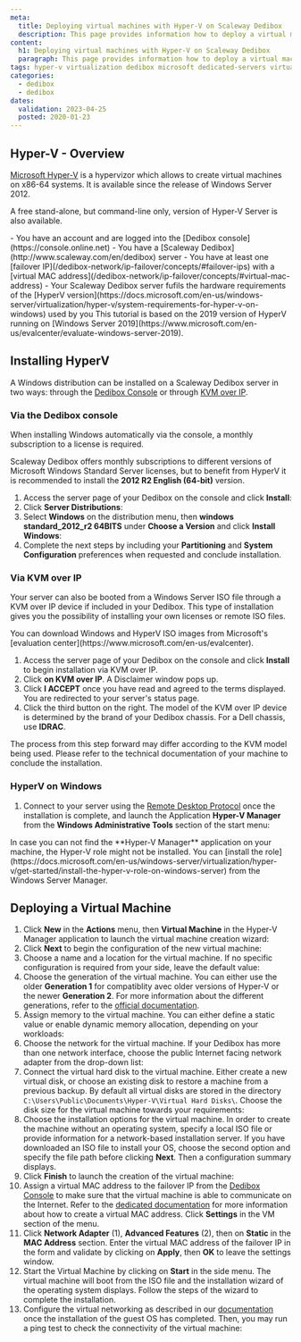 ```yaml
---
meta:
  title: Deploying virtual machines with Hyper-V on Scaleway Dedibox
  description: This page provides information how to deploy a virtual machine with Microsoft Hyper-V on Scaleway Dedibox.
content:
  h1: Deploying virtual machines with Hyper-V on Scaleway Dedibox
  paragraph: This page provides information how to deploy a virtual machine with Microsoft Hyper-V on Scaleway Dedibox.
tags: hyper-v virtualization dedibox microsoft dedicated-servers virtual-machines
categories:
  - dedibox
  - dedibox
dates:
  validation: 2023-04-25
  posted: 2020-01-23
---
```


## Hyper-V - Overview

[Microsoft Hyper-V](https://docs.microsoft.com/en-us/windows-server/virtualization/hyper-v/hyper-v-on-windows-server) is a hypervizor which allows to create virtual machines on x86-64 systems.
It is available since the release of Windows Server 2012.

A free stand-alone, but command-line only, version of Hyper-V Server is also available.

<Macro id="iam-requirements" />
 
<Message type="requirement">
  - You have an account and are logged into the [Dedibox console](https://console.online.net)
  - You have a [Scaleway Dedibox](http://www.scaleway.com/en/dedibox) server
  - You have at least one [failover IP](/dedibox-network/ip-failover/concepts/#failover-ips) with a [virtual MAC address](/dedibox-network/ip-failover/concepts/#virtual-mac-address)
  - Your Scaleway Dedibox server fufils the hardware requirements of the [HyperV version](https://docs.microsoft.com/en-us/windows-server/virtualization/hyper-v/system-requirements-for-hyper-v-on-windows) used by you
</Message>

<Message type="note">
  This tutorial is based on the 2019 version of HyperV running on [Windows Server 2019](https://www.microsoft.com/en-us/evalcenter/evaluate-windows-server-2019).
</Message>

## Installing HyperV

A Windows distribution can be installed on a Scaleway Dedibox server in two ways: through the [Dedibox Console](https://console.online.net/en/login) or through [KVM over IP](<https://en.wikipedia.org/wiki/KVM_switch#KVM_over_IP_(IPKVM)>).

### Via the Dedibox console

When installing Windows automatically via the console, a monthly subscription to a license is required.

Scaleway Dedibox offers monthly subscriptions to different versions of Microsoft Windows Standard Server licenses, but to benefit from HyperV it is recommended to install the **2012 R2 English (64-bit)** version.

1. Access the server page of your Dedibox on the console and click **Install**:
    <Lightbox src="scaleway-click-on-install.webp" width="600" alt="" />
2. Click **Server Distributions**:
    <Lightbox src="scaleway-distribution-options.webp" width="600" alt="" />
3. Select **Windows** on the distribution menu, then **windows standard_2012_r2 64BITS** under **Choose a Version** and click **Install Windows**:
    <Lightbox src="scaleway-install-windows.webp" width="600" alt="" />
4. Complete the next steps by including your **Partitioning** and **System Configuration** preferences when requested and conclude installation.

### Via KVM over IP

Your server can also be booted from a Windows Server ISO file through a KVM over IP device if included in your Dedibox. This type of installation gives you the possibility of installing your own licenses or remote ISO files.

<Message type="tip">
  You can download Windows and HyperV ISO images from Microsoft's [evaluation center](https://www.microsoft.com/en-us/evalcenter).
</Message>

1. Access the server page of your Dedibox on the console and click **Install** to begin installation via KVM over IP.
2. Click **on KVM over IP**. A Disclaimer window pops up. 
    <Lightbox src="scaleway-kvm-over-ip.webp" width="600" alt="" />
3. Click **I ACCEPT** once you have read and agreed to the terms displayed. You are redirected to your server's status page.
    <Lightbox src="scaleway-disclaimer.webp" width="300" alt="" />
4. Click the third button on the right. The model of the KVM over IP device is determined by the brand of your Dedibox chassis. For a Dell chassis, use **IDRAC**.
    <Lightbox src="scaleway-idrac.webp" width="600" alt="" />

The process from this step forward may differ according to the KVM model being used. Please refer to the technical documentation of your machine to conclude the installation.

### HyperV on Windows

1. Connect to your server using the [Remote Desktop Protocol](https://en.wikipedia.org/wiki/Remote_Desktop_Protocol) once the installation is complete, and launch the Application **Hyper-V Manager** from the **Windows Administrative Tools** section of the start menu:
    <Lightbox src="scaleway-hyperv_manager.webp" width="250" alt="" />

  <Message type="note">
    In case you can not find the **Hyper-V Manager** application on your machine, the Hyper-V role might not be installed. You can [install the role](https://docs.microsoft.com/en-us/windows-server/virtualization/hyper-v/get-started/install-the-hyper-v-role-on-windows-server) from the Windows Server Manager.
  </Message>

## Deploying a Virtual Machine

1. Click **New** in the **Actions** menu, then **Virtual Machine** in the Hyper-V Manager application to launch the virtual machine creation wizard:
    <Lightbox src="scaleway-hyperv_01.webp" width="800" alt="" />
2. Click **Next** to begin the configuration of the new virtual machine:
    <Lightbox src="scaleway-hyperv_02.webp" width="600" alt="" />
3. Choose a name and a location for the virtual machine. If no specific configuration is required from your side, leave the default value:
    <Lightbox src="scaleway-hyperv_03.webp" width="600" alt="" />
4. Choose the generation of the virtual machine. You can either use the older **Generation 1** for compatiblity avec older versions of Hyper-V or the newer **Generation 2**. For more information about the different generations, refer to the [official documentation](https://docs.microsoft.com/en-us/windows-server/virtualization/hyper-v/plan/should-i-create-a-generation-1-or-2-virtual-machine-in-hyper-v).
    <Lightbox src="scaleway-hyperv_04.webp" width="600" alt="" />
5. Assign memory to the virtual machine. You can either define a static value or enable dynamic memory allocation, depending on your workloads:
    <Lightbox src="scaleway-hyperv_05.webp" width="600" alt="" />
6. Choose the network for the virtual machine. If your Dedibox has more than one network interface, choose the public Internet facing network adapter from the drop-down list:
    <Lightbox src="scaleway-hyperv_06.webp" width="600" alt="" />
7. Connect the virtual hard disk to the virtual machine. Either create a new virtual disk, or choose an existing disk to restore a machine from a previous backup. By default all virtual disks are stored in the directory `C:\Users\Public\Documents\Hyper-V\Virtual Hard Disks\`. Choose the disk size for the virtual machine towards your requirements:
    <Lightbox src="scaleway-hyperv_07.webp" width="600" alt="" />
8. Choose the installation options for the virtual machine. In order to create the machine without an operating system, specify a local ISO file or provide information for a network-based installation server. If you have downloaded an ISO file to install your OS, choose the second option and specify the file path before clicking **Next**. Then a configuration summary displays.
    <Lightbox src="scaleway-hyperv_08.webp" width="600" alt="" />
9. Click **Finish** to launch the creation of the virtual machine:
    <Lightbox src="scaleway-hyperv_09.webp" width="600" alt="" />
10. Assign a virtual MAC address to the failover IP from the [Dedibox Console](https://console.online.net/) to make sure that the virtual machine is able to communicate on the Internet. Refer to the [dedicated documentation](/dedibox-network/ip-failover/how-to/create-virtual-mac/) for more information about how to create a virtual MAC address. Click **Settings** in the VM section of the menu.
    <Lightbox src="scaleway-hyperv_10.webp" width="800" alt="" />
11. Click **Network Adapter** (1), **Advanced Features** (2), then on **Static** in the **MAC Address** section. Enter the virtual MAC address of the failover IP in the form and validate by clicking on **Apply**, then **OK** to leave the settings window.
    <Lightbox src="scaleway-hyperv_11.webp" width="800" alt="" />
12. Start the Virtual Machine by clicking on **Start** in the side menu. The virtual machine will boot from the ISO file and the installation wizard of the operating system displays. Follow the steps of the wizard to complete the installation.
13. Configure the virtual networking as described in our [documentation](/bare-metal/elastic-metal/how-to/configure-flexible-ip/) once the installation of the guest OS has completed. Then, you may run a ping test to check the connectivity of the virtual machine:
    <Lightbox src="scaleway-hyperv_12.webp" width="800" alt="" />
